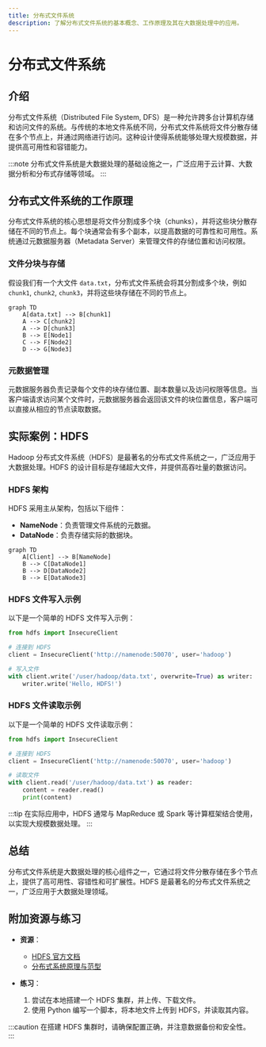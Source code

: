 ```yaml
---
title: 分布式文件系统
description: 了解分布式文件系统的基本概念、工作原理及其在大数据处理中的应用。
---
```


# 分布式文件系统

## 介绍

分布式文件系统（Distributed File System, DFS）是一种允许跨多台计算机存储和访问文件的系统。与传统的本地文件系统不同，分布式文件系统将文件分散存储在多个节点上，并通过网络进行访问。这种设计使得系统能够处理大规模数据，并提供高可用性和容错能力。

:::note
分布式文件系统是大数据处理的基础设施之一，广泛应用于云计算、大数据分析和分布式存储等领域。
:::

## 分布式文件系统的工作原理

分布式文件系统的核心思想是将文件分割成多个块（chunks），并将这些块分散存储在不同的节点上。每个块通常会有多个副本，以提高数据的可靠性和可用性。系统通过元数据服务器（Metadata Server）来管理文件的存储位置和访问权限。

### 文件分块与存储

假设我们有一个大文件 `data.txt`，分布式文件系统会将其分割成多个块，例如 `chunk1`, `chunk2`, `chunk3`，并将这些块存储在不同的节点上。

```mermaid
graph TD
    A[data.txt] --> B[chunk1]
    A --> C[chunk2]
    A --> D[chunk3]
    B --> E[Node1]
    C --> F[Node2]
    D --> G[Node3]
```

### 元数据管理

元数据服务器负责记录每个文件的块存储位置、副本数量以及访问权限等信息。当客户端请求访问某个文件时，元数据服务器会返回该文件的块位置信息，客户端可以直接从相应的节点读取数据。

## 实际案例：HDFS

Hadoop 分布式文件系统（HDFS）是最著名的分布式文件系统之一，广泛应用于大数据处理。HDFS 的设计目标是存储超大文件，并提供高吞吐量的数据访问。

### HDFS 架构

HDFS 采用主从架构，包括以下组件：

- **NameNode**：负责管理文件系统的元数据。
- **DataNode**：负责存储实际的数据块。

```mermaid
graph TD
    A[Client] --> B[NameNode]
    B --> C[DataNode1]
    B --> D[DataNode2]
    B --> E[DataNode3]
```

### HDFS 文件写入示例

以下是一个简单的 HDFS 文件写入示例：

```python
from hdfs import InsecureClient

# 连接到 HDFS
client = InsecureClient('http://namenode:50070', user='hadoop')

# 写入文件
with client.write('/user/hadoop/data.txt', overwrite=True) as writer:
    writer.write('Hello, HDFS!')
```

### HDFS 文件读取示例

以下是一个简单的 HDFS 文件读取示例：

```python
from hdfs import InsecureClient

# 连接到 HDFS
client = InsecureClient('http://namenode:50070', user='hadoop')

# 读取文件
with client.read('/user/hadoop/data.txt') as reader:
    content = reader.read()
    print(content)
```

:::tip
在实际应用中，HDFS 通常与 MapReduce 或 Spark 等计算框架结合使用，以实现大规模数据处理。
:::

## 总结

分布式文件系统是大数据处理的核心组件之一，它通过将文件分散存储在多个节点上，提供了高可用性、容错性和可扩展性。HDFS 是最著名的分布式文件系统之一，广泛应用于大数据处理领域。

## 附加资源与练习

- **资源**：
  - [HDFS 官方文档](https://hadoop.apache.org/docs/stable/hadoop-project-dist/hadoop-hdfs/HdfsDesign.html)
  - [分布式系统原理与范型](https://www.amazon.com/Distributed-Systems-Principles-Paradigms-2nd/dp/0132392275)

- **练习**：
  1. 尝试在本地搭建一个 HDFS 集群，并上传、下载文件。
  2. 使用 Python 编写一个脚本，将本地文件上传到 HDFS，并读取其内容。

:::caution
在搭建 HDFS 集群时，请确保配置正确，并注意数据备份和安全性。
:::